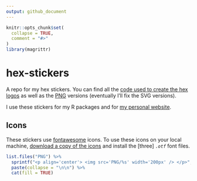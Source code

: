```yaml
---
output: github_document
---
```


<!-- README.md is generated from README.Rmd. Please edit that file -->

```r
knitr::opts_chunk$set(
  collapse = TRUE,
  comment = "#>"
)
library(magrittr)
```
# hex-stickers

A repo for my hex stickers. You can find all the [code used to create the hex logos](code.R) 
as well as the [PNG](PNG) versions (eventually I'll fix the SVG versions).

I use these stickers for my R packages and for [my personal website](https://mikewk.com).

## Icons

These stickers use [fontawesome](https://fontawesome.com) icons. To use these icons on your local machine, [download a copy of the icons](https://fontawesome.com/how-to-use/on-the-desktop/setup/getting-started) and install the [three] *`.otf`* font files.

```r
list.files("PNG") %>% 
  sprintf("<p align='center'> <img src='PNG/%s' width='200px' /> </p>", .) %>%
  paste(collapse = "\n\n") %>% 
  cat(fill = TRUE)
```
